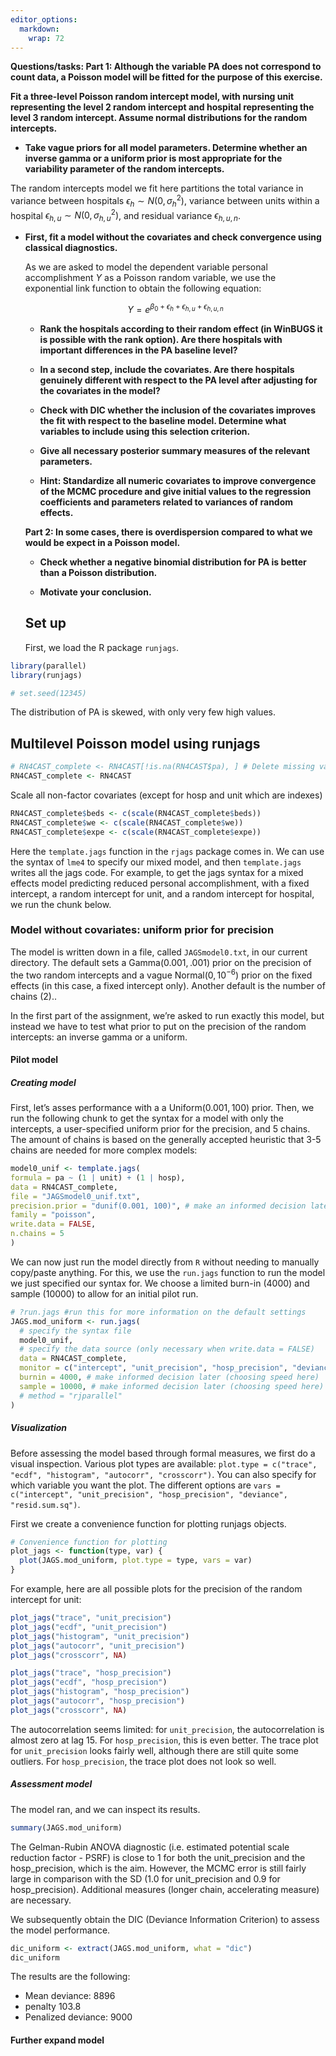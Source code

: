 ```yaml
---
editor_options: 
  markdown: 
    wrap: 72
---
```


**Questions/tasks: Part 1: Although the variable PA does not correspond
to count data, a Poisson model will be fitted for the purpose of this
exercise.**

**Fit a three-level Poisson random intercept model, with nursing unit
representing the level 2 random intercept and hospital representing the
level 3 random intercept. Assume normal distributions for the random
intercepts.**

-   **Take vague priors for all model parameters. Determine whether an
    inverse gamma or a uniform prior is most appropriate for the
    variability parameter of the random intercepts.**

The random intercepts model we fit here partitions the total variance in
variance between hospitals $\epsilon_{h}\sim N(0,\sigma_h^2)$, variance
between units within a hospital
$\epsilon_{h,u}\sim N(0,\sigma_{h,u}^2)$, and residual variance
$\epsilon_{h,u,n}$.

-   **First, fit a model without the covariates and check convergence
    using classical diagnostics.**

    As we are asked to model the dependent variable personal
    accomplishment $Y$ as a Poisson random variable, we use the
    exponential link function to obtain the following equation:

    $$Y=e^{\beta_0+\epsilon_{h}+\epsilon_{h,u}+\epsilon_{h,u,n}}$$

    -   **Rank the hospitals according to their random effect (in
        WinBUGS it is possible with the rank option). Are there
        hospitals with important differences in the PA baseline level?**

    -   **In a second step, include the covariates. Are there hospitals
        genuinely different with respect to the PA level after adjusting
        for the covariates in the model?**

    -   **Check with DIC whether the inclusion of the covariates
        improves the fit with respect to the baseline model. Determine
        what variables to include using this selection criterion.**

    -   **Give all necessary posterior summary measures of the relevant
        parameters.**

    -   **Hint: Standardize all numeric covariates to improve
        convergence of the MCMC procedure and give initial values to the
        regression coefficients and parameters related to variances of
        random effects.**

    **Part 2: In some cases, there is overdispersion compared to what we
    would be expect in a Poisson model.**

    -   **Check whether a negative binomial distribution for PA is
        better than a Poisson distribution.**

    -   **Motivate your conclusion.**

    ## Set up

    First, we load the R package `runjags`.
    <!--- delete loading `parallel` --->

```r
library(parallel)
library(runjags)
```

```r
# set.seed(12345)
```

The distribution of PA is skewed, with only very few high values.

## Multilevel Poisson model using runjags

```{=html}
<!--- 
Delete modification relating to complete cases since pa has no missing values ??

`runjags` only works with complete data, so we first delete the missing
values in personal accomplishment.
--->
```
```r
# RN4CAST_complete <- RN4CAST[!is.na(RN4CAST$pa), ] # Delete missing values in pa
RN4CAST_complete <- RN4CAST
```

Scale all non-factor covariates (except for hosp and unit which are
indexes)

```r
RN4CAST_complete$beds <- c(scale(RN4CAST_complete$beds))
RN4CAST_complete$we <- c(scale(RN4CAST_complete$we))
RN4CAST_complete$expe <- c(scale(RN4CAST_complete$expe))
```

Here the `template.jags` function in the `rjags` package comes in. We
can use the syntax of `lme4` to specify our mixed model, and then
`template.jags` writes all the jags code. For example, to get the jags
syntax for a mixed effects model predicting reduced personal
accomplishment, with a fixed intercept, a random intercept for unit, and
a random intercept for hospital, we run the chunk below.

### Model without covariates: uniform prior for precision

The model is written down in a file, called `JAGSmodel0.txt`, in our
current directory. The default sets a $\text{Gamma}(0.001, .001)$ prior
on the precision of the two random intercepts and a vague
$\text{Normal}(0,10^{-6})$ prior on the fixed effects (in this case, a
fixed intercept only). Another default is the number of chains (2)..

In the first part of the assignment, we're asked to run exactly this
model, but instead we have to test what prior to put on the precision of
the random intercepts: an inverse gamma or a uniform.

#### Pilot model

##### Creating model

First, let's asses performance with a a $\text{Uniform}(0.001,100)$
prior. Then, we run the following chunk to get the syntax for a model
with only the intercepts, a user-specified uniform prior for the
precision, and 5 chains. The amount of chains is based on the generally
accepted heuristic that 3-5 chains are needed for more complex models:

```r
model0_unif <- template.jags(
formula = pa ~ (1 | unit) + (1 | hosp),
data = RN4CAST_complete,
file = "JAGSmodel0_unif.txt",
precision.prior = "dunif(0.001, 100)", # make an informed decision later
family = "poisson",
write.data = FALSE,
n.chains = 5 
)
```

We can now just run the model directly from `R` without needing to
manually copy/paste anything. For this, we use the `run.jags` function
to run the model we just specified our syntax for. We choose a limited
burn-in (4000) and sample (10000) to allow for an initial pilot run.

```r
# ?run.jags #run this for more information on the default settings
JAGS.mod_uniform <- run.jags(
  # specify the syntax file
  model0_unif,
  # specify the data source (only necessary when write.data = FALSE)
  data = RN4CAST_complete,
  monitor = c("intercept", "unit_precision", "hosp_precision", "deviance"),
  burnin = 4000, # make informed decision later (choosing speed here)
  sample = 10000, # make informed decision later (choosing speed here)
  # method = "rjparallel"
)
```

##### Visualization

Before assessing the model based through formal measures, we first do a
visual inspection. Various plot types are available:
`plot.type = c("trace", "ecdf", "histogram", "autocorr", "crosscorr")`.
You can also specify for which variable you want the plot. The different
options are
`vars = c("intercept", "unit_precision", "hosp_precision", "deviance", "resid.sum.sq")`.

First we create a convenience function for plotting runjags objects.

```r
# Convenience function for plotting
plot_jags <- function(type, var) {
  plot(JAGS.mod_uniform, plot.type = type, vars = var)
}
```

For example, here are all possible plots for the precision of the random
intercept for unit:

```r
plot_jags("trace", "unit_precision")
plot_jags("ecdf", "unit_precision")
plot_jags("histogram", "unit_precision")
plot_jags("autocorr", "unit_precision")
plot_jags("crosscorr", NA)

plot_jags("trace", "hosp_precision")
plot_jags("ecdf", "hosp_precision")
plot_jags("histogram", "hosp_precision")
plot_jags("autocorr", "hosp_precision")
plot_jags("crosscorr", NA)
```

The autocorrelation seems limited: for `unit_precision`, the
autocorrelation is almost zero at lag 15. For `hosp_precision`, this is
even better. The trace plot for `unit_precision` looks fairly well,
although there are still quite some outliers. For `hosp_precision`, the
trace plot does not look so well.

##### Assessment model

The model ran, and we can inspect its results.

```r
summary(JAGS.mod_uniform)
```

The Gelman-Rubin ANOVA diagnostic (i.e. estimated potential scale
reduction factor - PSRF) is close to 1 for both the unit_precision and
the hosp_precision, which is the aim. However, the MCMC error is still
fairly large in comparison with the SD (1.0 for unit_precision and 0.9
for hosp_precision). Additional measures (longer chain, accelerating
measure) are necessary.

We subsequently obtain the DIC (Deviance Information Criterion) to
assess the model performance.

```r
dic_uniform <- extract(JAGS.mod_uniform, what = "dic") 
dic_uniform
```

The results are the following:

-   Mean deviance: 8896
-   penalty 103.8
-   Penalized deviance: 9000

#### Further expand model

